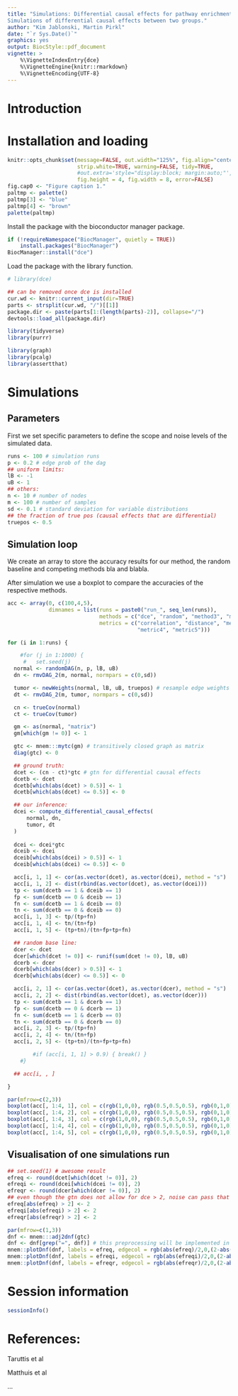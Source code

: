 ```yaml
---
title: "Simulations: Differential causal effects for pathway enrichment \n
Simulations of differential causal effects between two groups."
author: "Kim Jablonski, Martin Pirkl"
date: "`r Sys.Date()`"
graphics: yes
output: BiocStyle::pdf_document
vignette: >
    %\VignetteIndexEntry{dce}
    %\VignetteEngine{knitr::rmarkdown}
    %\VignetteEncoding{UTF-8}
---
```


# Introduction



# Installation and loading
```r
knitr::opts_chunk$set(message=FALSE, out.width="125%", fig.align="center",
                      strip.white=TRUE, warning=FALSE, tidy=TRUE,
                      #out.extra='style="display:block; margin:auto;"',
                      fig.height = 4, fig.width = 8, error=FALSE)
fig.cap0 <- "Figure caption 1."
paltmp <- palette()
paltmp[3] <- "blue"
paltmp[4] <- "brown"
palette(paltmp)
```
Install the package with the bioconductor manager package.
```r
if (!requireNamespace("BiocManager", quietly = TRUE))
    install.packages("BiocManager")
BiocManager::install("dce")
```
Load the package with the library function.
```r
# library(dce)

## can be removed once dce is installed
cur.wd <- knitr::current_input(dir=TRUE)
parts <- strsplit(cur.wd, "/")[[1]]
package.dir <- paste(parts[1:(length(parts)-2)], collapse="/")
devtools::load_all(package.dir)

library(tidyverse)
library(purrr)

library(graph)
library(pcalg)
library(assertthat)

```

# Simulations

## Parameters

First we set specific parameters to define the scope and noise levels
of the simulated data.

```r
runs <- 100 # simulation runs
p <- 0.2 # edge prob of the dag
## uniform limits:
lB <- -1
uB <- 1
## others:
n <- 10 # number of nodes
m <- 100 # number of samples
sd <- 0.1 # standard deviation for variable distributions
## the fraction of true pos (causal effects that are differential)
truepos <- 0.5
```

## Simulation loop

We create an array to store the accuracy results for our method, the
random baseline and competing methods bla and blabla. \textcolor{red}{see github project}

After simulation we use a boxplot to compare the accuracies of the
respective methods.

```r
acc <- array(0, c(100,4,5),
             dimnames = list(runs = paste0("run_", seq_len(runs)),
                             methods = c("dce", "random", "method3", "method3"),
                             metrics = c("correlation", "distance", "metric3",
                                         "metric4", "metric5")))

for (i in 1:runs) {

    #for (j in 1:1000) {
     #   set.seed(j)
  normal <- randomDAG(n, p, lB, uB)
  dn <- rmvDAG_2(m, normal, normpars = c(0,sd))

  tumor <- newWeights(normal, lB, uB, truepos) # resample edge weights
  dt <- rmvDAG_2(m, tumor, normpars = c(0,sd))

  cn <- trueCov(normal)
  ct <- trueCov(tumor)

  gm <- as(normal, "matrix")
  gm[which(gm != 0)] <- 1

  gtc <- mnem:::mytc(gm) # transitively closed graph as matrix
  diag(gtc) <- 0

  ## ground truth:
  dcet <- (cn - ct)*gtc # gtn for differential causal effects
  dcetb <- dcet
  dcetb[which(abs(dcet) > 0.5)] <- 1
  dcetb[which(abs(dcet) <= 0.5)] <- 0

  ## our inference:
  dcei <- compute_differential_causal_effects(
      normal, dn,
      tumor, dt
  )
  
  dcei <- dcei*gtc
  dceib <- dcei
  dceib[which(abs(dcei) > 0.5)] <- 1
  dceib[which(abs(dcei) <= 0.5)] <- 0

  acc[i, 1, 1] <- cor(as.vector(dcet), as.vector(dcei), method = "s")
  acc[i, 1, 2] <- dist(rbind(as.vector(dcet), as.vector(dcei)))
  tp <- sum(dcetb == 1 & dceib == 1)
  fp <- sum(dcetb == 0 & dceib == 1)
  fn <- sum(dcetb == 1 & dceib == 0)
  tn <- sum(dcetb == 0 & dceib == 0)
  acc[i, 1, 3] <- tp/(tp+fn)
  acc[i, 1, 4] <- tn/(tn+fp)
  acc[i, 1, 5] <- (tp+tn)/(tn+fp+tp+fn)

  ## random base line:
  dcer <- dcet
  dcer[which(dcet != 0)] <- runif(sum(dcet != 0), lB, uB)
  dcerb <- dcer
  dcerb[which(abs(dcer) > 0.5)] <- 1
  dcerb[which(abs(dcer) <= 0.5)] <- 0

  acc[i, 2, 1] <- cor(as.vector(dcet), as.vector(dcer), method = "s")
  acc[i, 2, 2] <- dist(rbind(as.vector(dcet), as.vector(dcer)))
  tp <- sum(dcetb == 1 & dcerb == 1)
  fp <- sum(dcetb == 0 & dcerb == 1)
  fn <- sum(dcetb == 1 & dcerb == 0)
  tn <- sum(dcetb == 0 & dcerb == 0)
  acc[i, 2, 3] <- tp/(tp+fn)
  acc[i, 2, 4] <- tn/(tn+fp)
  acc[i, 2, 5] <- (tp+tn)/(tn+fp+tp+fn)

        #if (acc[i, 1, 1] > 0.9) { break() }
    #}

  ## acc[i, , ]

}

par(mfrow=c(2,3))
boxplot(acc[, 1:4, 1], col = c(rgb(1,0,0), rgb(0.5,0.5,0.5), rgb(0,1,0), rgb(0,0,1)))
boxplot(acc[, 1:4, 2], col = c(rgb(1,0,0), rgb(0.5,0.5,0.5), rgb(0,1,0), rgb(0,0,1)))
boxplot(acc[, 1:4, 3], col = c(rgb(1,0,0), rgb(0.5,0.5,0.5), rgb(0,1,0), rgb(0,0,1)))
boxplot(acc[, 1:4, 4], col = c(rgb(1,0,0), rgb(0.5,0.5,0.5), rgb(0,1,0), rgb(0,0,1)))
boxplot(acc[, 1:4, 5], col = c(rgb(1,0,0), rgb(0.5,0.5,0.5), rgb(0,1,0), rgb(0,0,1)))
```

## Visualisation of one simulations run


```r
## set.seed(1) # awesome result
efreq <- round(dcet[which(dcet != 0)], 2)
efreqi <- round(dcei[which(dcei != 0)], 2)
efreqr <- round(dcer[which(dcer != 0)], 2)
## even though the gtn does not allow for dce > 2, noise can pass that limit (just for the colors)
efreq[abs(efreq) > 2] <- 2
efreqi[abs(efreqi) > 2] <- 2
efreqr[abs(efreqr) > 2] <- 2

par(mfrow=c(1,3))
dnf <- mnem:::adj2dnf(gtc)
dnf <- dnf[grep("=", dnf)] # this preprocessing will be implemented in plotDnf (bug)
mnem::plotDnf(dnf, labels = efreq, edgecol = rgb(abs(efreq)/2,0,(2-abs(efreq))/2))
mnem::plotDnf(dnf, labels = efreqi, edgecol = rgb(abs(efreqi)/2,0,(2-abs(efreqi))/2))
mnem::plotDnf(dnf, labels = efreqr, edgecol = rgb(abs(efreqr)/2,0,(2-abs(efreqr))/2))
```

# Session information

```r
sessionInfo()
```

# References:

Taruttis et al

Matthuis et al

...
